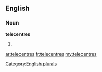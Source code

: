 ==English==

===Noun===
'''telecentres'''

# {{plural of|[[telecentre]]}}

[[Category:English plurals]]

[[ar:telecentres]]
[[fr:telecentres]]
[[my:telecentres]]